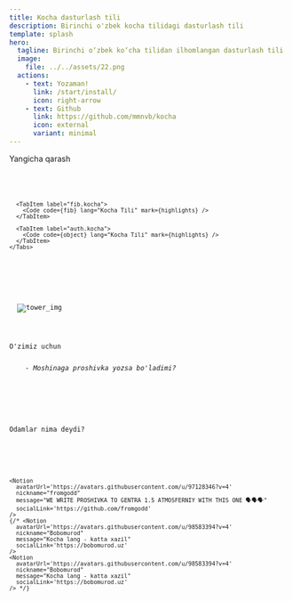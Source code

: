 ```yaml
---
title: Kocha dasturlash tili
description: Birinchi o'zbek kocha tilidagi dasturlash tili
template: splash
hero:
  tagline: Birinchi o‘zbek ko‘cha tilidan ilhomlangan dasturlash tili
  image:
    file: ../../assets/22.png
  actions:
    - text: Yozaman!
      link: /start/install/
      icon: right-arrow
    - text: Github
      link: https://github.com/mmnvb/kocha
      icon: external
      variant: minimal
---
```




<section class="flex justify-between items-center flex-col md:flex-row gap-3">
  <div>
    <p class="text-4xl md:text-7xl">Yangicha qarash</p>
  </div>

  <div class="lg:w-2/4">
    <Tabs>
      <TabItem label="agar.kocha">
        <Code code={conditions} lang="Kocha Tili" mark={highlights} />
      </TabItem>

      <TabItem label="fib.kocha">
        <Code code={fib} lang="Kocha Tili" mark={highlights} />
      </TabItem>

      <TabItem label="auth.kocha">
        <Code code={object} lang="Kocha Tili" mark={highlights} />
      </TabItem>
    </Tabs>
  </div>
</section>

<section class="flex md:justify-around justify-between items-center gap-3">
  <Image src={localTower} alt="tower_img" class="w-3/5 md:w-1/5" />
  <div>
    <p class="text-5xl md:text-8xl">O'zimiz uchun</p>
    <i>- Moshinaga proshivka yozsa bo'ladimi?</i>
  </div>
</section>


<section class="flex flex-col gap-8">
  <p class="pt-10 text-3xl md:text-4xl text-center">Odamlar nima deydi?</p>
  <CardGrid>
    <Notion 
      avatarUrl='https://avatars.githubusercontent.com/u/98583394?v=4'
      nickname="Bobomurod"
      message="Kocha lang - katta xazil"
      socialLink='https://bobomurod.uz'
    />

    <Notion 
      avatarUrl='https://avatars.githubusercontent.com/u/97128346?v=4'
      nickname="fromgodd"
      message="WE WRITE PROSHIVKA TO GENTRA 1.5 ATMOSFERNIY WITH THIS ONE 🗣🗣🗣"
      socialLink='https://github.com/fromgodd'
    />
    {/* <Notion 
      avatarUrl='https://avatars.githubusercontent.com/u/98583394?v=4'
      nickname="Bobomurod"
      message="Kocha lang - katta xazil"
      socialLink='https://bobomurod.uz'
    />
    <Notion 
      avatarUrl='https://avatars.githubusercontent.com/u/98583394?v=4'
      nickname="Bobomurod"
      message="Kocha lang - katta xazil"
      socialLink='https://bobomurod.uz'
    /> */}
  </CardGrid>
</section>
